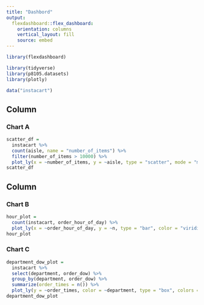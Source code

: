 ```yaml
---
title: "Dashbord"
output: 
  flexdashboard::flex_dashboard:
    orientation: columns
    vertical_layout: fill
    source: embed
---
```


```r
library(flexdashboard)

library(tidyverse)
library(p8105.datasets)
library(plotly)
```
```r
data("instacart")

```
Column {data-width=650}
-----------------------------------------------------------------------

### Chart A

```r
scatter_df = 
  instacart %>% 
  count(aisle, name = "number_of_items") %>% 
  filter(number_of_items > 10000) %>% 
  plot_ly(x = ~number_of_items, y = ~aisle, type = "scatter", mode = "markers")
scatter_df
```

Column {data-width=350}
-----------------------------------------------------------------------

### Chart B

```r
hour_plot = 
  count(instacart, order_hour_of_day) %>% 
  plot_ly(x = ~order_hour_of_day, y = ~n, type = "bar", color = "viridis") 
hour_plot
```

### Chart C

```r
department_dow_plot = 
  instacart %>% 
  select(department, order_dow) %>% 
  group_by(department, order_dow) %>%
  summarize(order_times = n()) %>% 
  plot_ly(y = ~order_times, color = ~department, type = "box", colors = "viridis")
department_dow_plot
```

